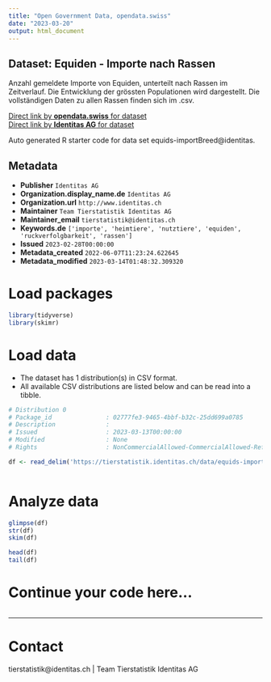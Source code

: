 ```yaml
---
title: "Open Government Data, opendata.swiss"
date: "2023-03-20"
output: html_document
---
```


## Dataset: Equiden - Importe nach Rassen

Anzahl gemeldete Importe von Equiden, unterteilt nach Rassen im Zeitverlauf. Die Entwicklung der grössten Populationen wird dargestellt. Die vollständigen Daten zu allen Rassen finden sich im .csv.

[Direct link by **opendata.swiss** for dataset](https://opendata.swiss/de/dataset/equiden-importe-nach-rassen)<br>
[Direct link by **Identitas AG** for dataset](https://tierstatistik.identitas.ch/)

Auto generated R starter code for data set equids-importBreed@identitas.

## Metadata

- **Publisher** `Identitas AG`
- **Organization.display_name.de** `Identitas AG`
- **Organization.url** `http://www.identitas.ch`
- **Maintainer** `Team Tierstatistik Identitas AG`
- **Maintainer_email** `tierstatistik@identitas.ch`
- **Keywords.de** `['importe', 'heimtiere', 'nutztiere', 'equiden', 'ruckverfolgbarkeit', 'rassen']`
- **Issued** `2023-02-28T00:00:00`
- **Metadata_created** `2022-06-07T11:23:24.622645`
- **Metadata_modified** `2023-03-14T01:48:32.309320`


# Load packages

```r

library(tidyverse)
library(skimr)

```

# Load data

-   The dataset has 1 distribution(s) in CSV format.
-   All available CSV distributions are listed below and can be read into a tibble.

```r

# Distribution 0
# Package_id               : 02777fe3-9465-4bbf-b32c-25dd699a0785
# Description              : 
# Issued                   : 2023-03-13T00:00:00
# Modified                 : None
# Rights                   : NonCommercialAllowed-CommercialAllowed-ReferenceRequired

df <- read_delim('https://tierstatistik.identitas.ch/data/equids-importBreed.csv')



```

# Analyze data

```r

glimpse(df)
str(df)
skim(df)

head(df)
tail(df)

```

# Continue your code here...

```r

```

------------------------------------------------------------------------

# Contact

tierstatistik@identitas.ch | Team Tierstatistik Identitas AG
